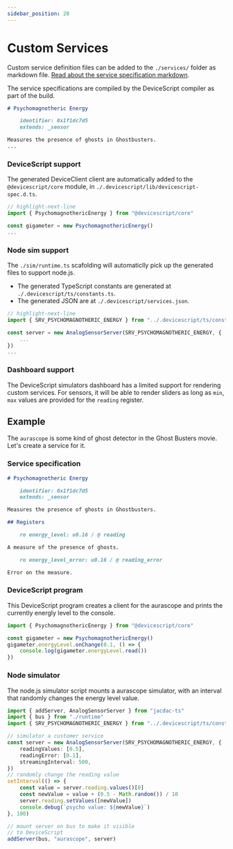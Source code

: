 ```yaml
---
sidebar_position: 20
---
```


# Custom Services

Custom service definition files can be added to the `./services/` folder as markdown file.
[Read about the service specification markdown](https://microsoft.github.io/jacdac-docs/reference/service-specification/).

The service specifications are compiled by the DeviceScript compiler as part of the build.

```markdown title="./services/psychomagnothericenergy.md"
# Psychomagnotheric Energy

    identifier: 0x1f1dc7d5
    extends: _sensor

Measures the presence of ghosts in Ghostbusters.
...
```

### DeviceScript support

The generated DeviceClient client are automatically added to the `@devicescript/core` module,
in `./.devicescript/lib/devicescript-spec.d.ts`.

```ts title="./main.ts" skip
// highlight-next-line
import { PsychomagnothericEnergy } from "@devicescript/core"

const gigameter = new PsychomagnothericEnergy()
...
```

### Node sim support

The `./sim/runtime.ts` scafolding will automaticlly pick up
the generated files to support node.js.

-   The generated TypeScript constants are generated at `./.devicescript/ts/constants.ts`.
-   The generated JSON are at `./.devicescript/services.json`.

```ts title="./sim/app.ts" skip
// highlight-next-line
import { SRV_PSYCHOMAGNOTHERIC_ENERGY } from "../.devicescript/ts/constants"

const server = new AnalogSensorServer(SRV_PSYCHOMAGNOTHERIC_ENERGY, {
    ...
})
...
```

### Dashboard support

The DeviceScript simulators dashboard has a limited support for rendering custom services.
For sensors, it will be able to render sliders as long as `min`, `max` values are provided for the `reading` register.

## Example

The `aurascope` is some kind of ghost detector in the Ghost Busters movie. Let's create a service for it.

### Service specification

```markdown title="./services/psychomagnothericenergy.md"
# Psychomagnotheric Energy

    identifier: 0x1f1dc7d5
    extends: _sensor

Measures the presence of ghosts in Ghostbusters.

## Registers

    ro energy_level: u0.16 / @ reading

A measure of the presence of ghosts.

    ro energy_level_error: u0.16 / @ reading_error

Error on the measure.
```

### DeviceScript program

This DeviceScript program creates a client for the aurascope and prints the currently energly level to the console.

```ts title="./main.ts" skip
import { PsychomagnothericEnergy } from "@devicescript/core"

const gigameter = new PsychomagnothericEnergy()
gigameter.energyLevel.onChange(0.1, () => {
    console.log(gigameter.energyLevel.read())
})
```

### Node simulator

The node.js simulator script mounts a aurascope simulator, with an interval that randomly changes the energy level value.

```ts title="./sim/app.ts" skip
import { addServer, AnalogSensorServer } from "jacdac-ts"
import { bus } from "./runtime"
import { SRV_PSYCHOMAGNOTHERIC_ENERGY } from "../.devicescript/ts/constants"

// simulator a customer service
const server = new AnalogSensorServer(SRV_PSYCHOMAGNOTHERIC_ENERGY, {
    readingValues: [0.5],
    readingError: [0.1],
    streamingInterval: 500,
})
// randomly change the reading value
setInterval(() => {
    const value = server.reading.values()[0]
    const newValue = value + (0.5 - Math.random()) / 10
    server.reading.setValues([newValue])
    console.debug(`psycho value: ${newValue}`)
}, 100)

// mount server on bus to make it visible
// to DeviceScript
addServer(bus, "aurascope", server)
```
